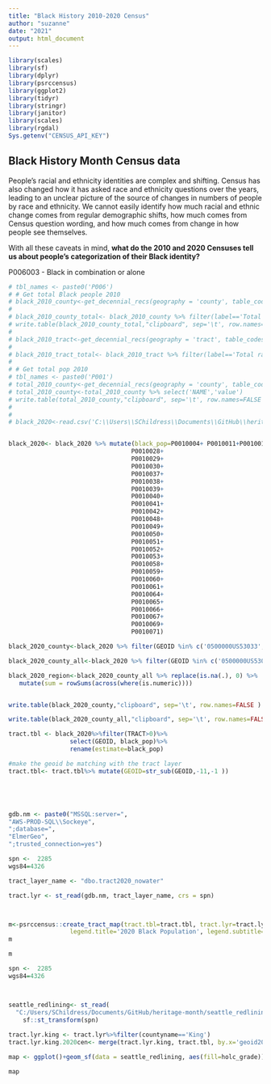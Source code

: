 ```yaml
---
title: "Black History 2010-2020 Census"
author: "suzanne"
date: "2021"
output: html_document
---
```


```r
library(scales)
library(sf)
library(dplyr)
library(psrccensus)
library(ggplot2)
library(tidyr)
library(stringr)
library(janitor)
library(scales)
library(rgdal)
Sys.getenv("CENSUS_API_KEY")
```

## Black History Month Census data

People's racial and ethnicity identities are complex and shifting. Census has also changed how it has asked race and ethnicity questions over the years, leading to an unclear picture of the source of changes in numbers of people by race and ethnicity. We cannot easily identify how much racial and ethnic change comes from regular demographic shifts, how much comes from Census question wording, and how much comes from change in how people see themselves.

With all these caveats in mind, **what do the 2010 and 2020 Censuses tell us about people's categorization of their Black identity?**

P006003 - Black in combination or alone

```r
# tbl_names <- paste0('P006')
# # Get total Black people 2010
# black_2010_county<-get_decennial_recs(geography = 'county', table_codes = 'P006', year = 2010)
# 
# black_2010_county_total<- black_2010_county %>% filter(label=='Total races tallied!!Black or African American alone or in combination with one or more other races')%>% select('NAME', 'value')
# write.table(black_2010_county_total,"clipboard", sep='\t', row.names=FALSE )
# 
# black_2010_tract<-get_decennial_recs(geography = 'tract', table_codes = 'P006', year = 2010)
# 
# black_2010_tract_total<- black_2010_tract %>% filter(label=='Total races tallied!!Black or African American alone or in combination with one or more other races')%>% select('GEOID', 'value')
# 
# # Get total pop 2010
# tbl_names <- paste0('P001')
# total_2010_county<-get_decennial_recs(geography = 'county', table_codes = 'P001', year = 2010)
# total_2010_county<-total_2010_county %>% select('NAME','value')
# write.table(total_2010_county,"clipboard", sep='\t', row.names=FALSE )
# 
# 
# black_2020<-read.csv('C:\\Users\\SChildress\\Documents\\GitHub\\heritage-month\\data\\black_2020_tract.csv')


black_2020<- black_2020 %>% mutate(black_pop=P0010004+ P0010011+P0010016+ P0010017+ P0010018+ P0010019+P0010027+
                                  P0010028+
                                  P0010029+
                                  P0010030+
                                  P0010037+
                                  P0010038+
                                  P0010039+
                                  P0010040+
                                  P0010041+
                                  P0010042+
                                  P0010048+
                                  P0010049+
                                  P0010050+
                                  P0010051+
                                  P0010052+
                                  P0010053+
                                  P0010058+
                                  P0010059+
                                  P0010060+
                                  P0010061+
                                  P0010064+
                                  P0010065+
                                  P0010066+
                                  P0010067+
                                  P0010069+
                                  P0010071)

black_2020_county<-black_2020 %>% filter(GEOID %in% c('0500000US53033', '0500000US53035','0500000US53053', '0500000US53061')) %>% select('GEOID', 'black_pop', 'P0010001')

black_2020_county_all<-black_2020 %>% filter(GEOID %in% c('0500000US53033', '0500000US53035','0500000US53053', '0500000US53061')) 

black_2020_region<-black_2020_county_all %>% replace(is.na(.), 0) %>%
   mutate(sum = rowSums(across(where(is.numeric))))


write.table(black_2020_county,"clipboard", sep='\t', row.names=FALSE )

write.table(black_2020_county_all,"clipboard", sep='\t', row.names=FALSE )

```


```r
tract.tbl <- black_2020%>%filter(TRACT>0)%>% 
                 select(GEOID, black_pop)%>%
                 rename(estimate=black_pop)

#make the geoid be matching with the tract layer
tract.tbl<- tract.tbl%>% mutate(GEOID=str_sub(GEOID,-11,-1 ))





gdb.nm <- paste0("MSSQL:server=",
"AWS-PROD-SQL\\Sockeye",
";database=",
"ElmerGeo",
";trusted_connection=yes")

spn <-  2285
wgs84=4326

tract_layer_name <- "dbo.tract2020_nowater"

tract.lyr <- st_read(gdb.nm, tract_layer_name, crs = spn)



m<-psrccensus::create_tract_map(tract.tbl=tract.tbl, tract.lyr=tract.lyr,  
                 legend.title='2020 Black Population', legend.subtitle='by Census Tract')
m
```





```r
m

```
```r
spn <-  2285
wgs84=4326



seattle_redlining<- st_read(
  "C:/Users/SChildress/Documents/GitHub/heritage-month/seattle_redlining_map/cartodb-query.shp")%>%
    sf::st_transform(spn)
  
tract.lyr.king <- tract.lyr%>%filter(countyname=='King')
tract.lyr.king.2020cen<- merge(tract.lyr.king, tract.tbl, by.x='geoid20', by.y='GEOID')

map <- ggplot()+geom_sf(data = seattle_redlining, aes(fill=holc_grade))+scale_fill_brewer(palette="Reds")+geom_point(data=tract.lyr.king.2020cen, aes(x=intptlon,y=intptlat,size=estimate, alpha=.001))+coord_sf(xlim=c(-122.445, -122.2), ylim=c(47.5,47.7), crs =4326)

map



```
